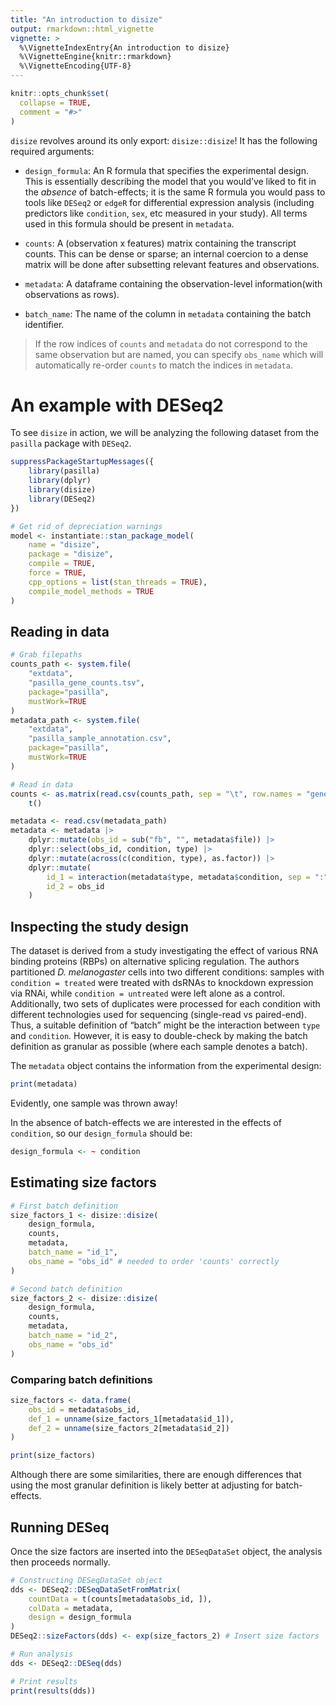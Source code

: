 ```yaml
---
title: "An introduction to disize"
output: rmarkdown::html_vignette
vignette: >
  %\VignetteIndexEntry{An introduction to disize}
  %\VignetteEngine{knitr::rmarkdown}
  %\VignetteEncoding{UTF-8}
---
```


```r
knitr::opts_chunk$set(
  collapse = TRUE,
  comment = "#>"
)
```

`disize` revolves around its only export: `disize::disize`! It has the
following required arguments:

- `design_formula`: An R formula that specifies the experimental design. This
is essentially describing the model that you would've liked to fit in the
*absence* of batch-effects; it is the same R formula you would pass to
tools like `DESeq2` or `edgeR` for differential expression analysis (including
predictors like `condition`, `sex`, etc measured in your study). All terms
used in this formula should be present in `metadata`.

- `counts`: A (observation x features) matrix containing the transcript counts.
This can be dense or sparse; an internal coercion to a dense matrix will be
done after subsetting relevant features and observations.

- `metadata`: A dataframe containing the observation-level information(with
observations as rows).

- `batch_name`: The name of the column in `metadata` containing the batch
identifier.

> If the row indices of `counts` and `metadata` do not correspond to the same observation but are named, you can specify `obs_name` which will automatically re-order `counts` to match the indices in `metadata`.

# An example with DESeq2

To see `disize` in action, we will be analyzing the following dataset from the `pasilla` package with `DESeq2`.

```r
suppressPackageStartupMessages({
    library(pasilla)
    library(dplyr)
    library(disize)
    library(DESeq2)
})
```

```r
# Get rid of depreciation warnings
model <- instantiate::stan_package_model(
    name = "disize",
    package = "disize",
    compile = TRUE,
    force = TRUE,
    cpp_options = list(stan_threads = TRUE),
    compile_model_methods = TRUE
)
```


## Reading in data

```r
# Grab filepaths
counts_path <- system.file(
    "extdata",
    "pasilla_gene_counts.tsv",
    package="pasilla",
    mustWork=TRUE
)
metadata_path <- system.file(
    "extdata",
    "pasilla_sample_annotation.csv",
    package="pasilla",
    mustWork=TRUE
)

# Read in data
counts <- as.matrix(read.csv(counts_path, sep = "\t", row.names = "gene_id")) |>
    t()

metadata <- read.csv(metadata_path)
metadata <- metadata |>
    dplyr::mutate(obs_id = sub("fb", "", metadata$file)) |>
    dplyr::select(obs_id, condition, type) |>
    dplyr::mutate(across(c(condition, type), as.factor)) |>
    dplyr::mutate(
        id_1 = interaction(metadata$type, metadata$condition, sep = ":"),
        id_2 = obs_id
    )
```

## Inspecting the study design

The dataset is derived from a study investigating the effect of various RNA binding proteins (RBPs) on alternative splicing regulation.
The authors partitioned *D. melanogaster* cells into two different conditions: samples with `condition = treated` were treated with dsRNAs to knockdown expression via RNAi, while `condition = untreated` were left alone as a control.
Additionally, two sets of duplicates were processed for each condition with different technologies used for sequencing (single-read vs paired-end).
Thus, a suitable definition of "batch" might be the interaction between `type` and `condition`. However, it is easy to double-check by making the batch definition as granular as possible (where each sample denotes a batch).

The `metadata` object contains the information from the experimental design:

```r
print(metadata)
```

Evidently, one sample was thrown away!

In the absence of batch-effects we are interested in the effects of `condition`, so our `design_formula` should be:

```r
design_formula <- ~ condition
```

## Estimating size factors

```r
# First batch definition
size_factors_1 <- disize::disize(
    design_formula,
    counts,
    metadata,
    batch_name = "id_1",
    obs_name = "obs_id" # needed to order 'counts' correctly
)

# Second batch definition
size_factors_2 <- disize::disize(
    design_formula,
    counts,
    metadata,
    batch_name = "id_2",
    obs_name = "obs_id"
)
```

### Comparing batch definitions
```r
size_factors <- data.frame(
    obs_id = metadata$obs_id,
    def_1 = unname(size_factors_1[metadata$id_1]),
    def_2 = unname(size_factors_2[metadata$id_2])
)

print(size_factors)
```

Although there are some similarities, there are enough differences that using
the most granular definition is likely better at adjusting for batch-effects.

## Running DESeq

Once the size factors are inserted into the `DESeqDataSet` object, the analysis then proceeds normally.

```r
# Constructing DESeqDataSet object
dds <- DESeq2::DESeqDataSetFromMatrix(
    countData = t(counts[metadata$obs_id, ]),
    colData = metadata,
    design = design_formula
)
DESeq2::sizeFactors(dds) <- exp(size_factors_2) # Insert size factors

# Run analysis
dds <- DESeq2::DESeq(dds)

# Print results
print(results(dds))
```

